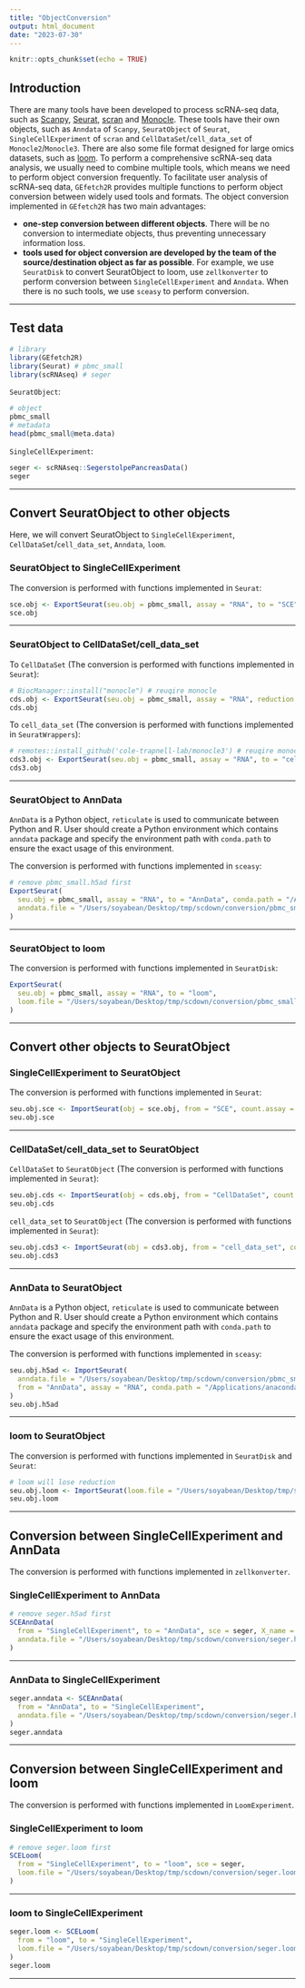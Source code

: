 ```yaml
---
title: "ObjectConversion"
output: html_document
date: "2023-07-30"
---
```


```r
knitr::opts_chunk$set(echo = TRUE)
```

## Introduction

There are many tools have been developed to process scRNA-seq data, such as [Scanpy](https://scanpy.readthedocs.io/en/stable/), [Seurat](https://satijalab.org/seurat/), [scran](https://bioconductor.org/packages/release/bioc/html/scran.html) and [Monocle](http://cole-trapnell-lab.github.io/monocle-release/). These tools have their own objects, such as `Anndata` of `Scanpy`, `SeuratObject` of `Seurat`, `SingleCellExperiment` of `scran` and `CellDataSet`/`cell_data_set` of `Monocle2`/`Monocle3`. There are also some file format designed for large omics datasets, such as [loom](http://loompy.org/). To perform a comprehensive scRNA-seq data analysis, we usually need to combine multiple tools, which means we need to perform object conversion frequently. To facilitate user analysis of scRNA-seq data, `GEfetch2R` provides multiple functions to perform object conversion between widely used tools and formats. The object conversion implemented in `GEfetch2R` has two main advantages: 

* **one-step conversion between different objects**. There will be no conversion to intermediate objects, thus preventing unnecessary information loss.
* **tools used for object conversion are developed by the team of the source/destination object as far as possible**. For example, we use `SeuratDisk` to convert SeuratObject to loom, use `zellkonverter` to perform conversion between `SingleCellExperiment` and `Anndata`. When there is no such tools, we use `sceasy` to perform conversion.

<hr />

## Test data

```r
# library
library(GEfetch2R)
library(Seurat) # pbmc_small
library(scRNAseq) # seger
```

`SeuratObject`:

```r
# object
pbmc_small
# metadata
head(pbmc_small@meta.data)
```

`SingleCellExperiment`:
```r
seger <- scRNAseq::SegerstolpePancreasData()
seger
```

<hr />

## Convert SeuratObject to other objects

Here, we will convert SeuratObject to `SingleCellExperiment`, `CellDataSet`/`cell_data_set`, `Anndata`, `loom`.

### SeuratObject to SingleCellExperiment

The conversion is performed with functions implemented in `Seurat`:
```r
sce.obj <- ExportSeurat(seu.obj = pbmc_small, assay = "RNA", to = "SCE")
sce.obj
```

<hr />

### SeuratObject to CellDataSet/cell_data_set

To `CellDataSet` (The conversion is performed with functions implemented in `Seurat`):

```r
# BiocManager::install("monocle") # reuqire monocle
cds.obj <- ExportSeurat(seu.obj = pbmc_small, assay = "RNA", reduction = "tsne", to = "CellDataSet")
cds.obj
```

To `cell_data_set` (The conversion is performed with functions implemented in `SeuratWrappers`):

```r
# remotes::install_github('cole-trapnell-lab/monocle3') # reuqire monocle3
cds3.obj <- ExportSeurat(seu.obj = pbmc_small, assay = "RNA", to = "cell_data_set")
cds3.obj
```

<hr />

### SeuratObject to AnnData

`AnnData` is a Python object, `reticulate` is used to communicate between Python and R. User should create a Python environment which contains `anndata` package and specify the environment path with `conda.path` to ensure the exact usage of this environment.

The conversion is performed with functions implemented in `sceasy`:
```r
# remove pbmc_small.h5ad first
ExportSeurat(
  seu.obj = pbmc_small, assay = "RNA", to = "AnnData", conda.path = "/Applications/anaconda3",
  anndata.file = "/Users/soyabean/Desktop/tmp/scdown/conversion/pbmc_small.h5ad"
)
```

<hr />

### SeuratObject to loom

The conversion is performed with functions implemented in `SeuratDisk`:
```r
ExportSeurat(
  seu.obj = pbmc_small, assay = "RNA", to = "loom",
  loom.file = "/Users/soyabean/Desktop/tmp/scdown/conversion/pbmc_small.loom"
)
```

<hr />

## Convert other objects to SeuratObject

### SingleCellExperiment to SeuratObject

The conversion is performed with functions implemented in `Seurat`:
```r
seu.obj.sce <- ImportSeurat(obj = sce.obj, from = "SCE", count.assay = "counts", data.assay = "logcounts", assay = "RNA")
seu.obj.sce
```

<hr />

### CellDataSet/cell_data_set to SeuratObject

`CellDataSet` to `SeuratObject` (The conversion is performed with functions implemented in `Seurat`):
```r
seu.obj.cds <- ImportSeurat(obj = cds.obj, from = "CellDataSet", count.assay = "counts", assay = "RNA")
seu.obj.cds
```

`cell_data_set` to `SeuratObject` (The conversion is performed with functions implemented in `Seurat`):
```r
seu.obj.cds3 <- ImportSeurat(obj = cds3.obj, from = "cell_data_set", count.assay = "counts", data.assay = "logcounts", assay = "RNA")
seu.obj.cds3
```

<hr />

### AnnData to SeuratObject

`AnnData` is a Python object, `reticulate` is used to communicate between Python and R. User should create a Python environment which contains `anndata` package and specify the environment path with `conda.path` to ensure the exact usage of this environment.

The conversion is performed with functions implemented in `sceasy`:
```r
seu.obj.h5ad <- ImportSeurat(
  anndata.file = "/Users/soyabean/Desktop/tmp/scdown/conversion/pbmc_small.h5ad",
  from = "AnnData", assay = "RNA", conda.path = "/Applications/anaconda3"
)
seu.obj.h5ad
```

<hr />

### loom to SeuratObject

The conversion is performed with functions implemented in `SeuratDisk` and `Seurat`:

```r
# loom will lose reduction
seu.obj.loom <- ImportSeurat(loom.file = "/Users/soyabean/Desktop/tmp/scdown/conversion/pbmc_small.loom", from = "loom")
seu.obj.loom
```

<hr />

## Conversion between SingleCellExperiment and AnnData

The conversion is performed with functions implemented in `zellkonverter`.

### SingleCellExperiment to AnnData

```r
# remove seger.h5ad first
SCEAnnData(
  from = "SingleCellExperiment", to = "AnnData", sce = seger, X_name = "counts",
  anndata.file = "/Users/soyabean/Desktop/tmp/scdown/conversion/seger.h5ad"
)
```

<hr />

### AnnData to SingleCellExperiment

```r
seger.anndata <- SCEAnnData(
  from = "AnnData", to = "SingleCellExperiment",
  anndata.file = "/Users/soyabean/Desktop/tmp/scdown/conversion/seger.h5ad"
)
seger.anndata
```

<hr />

## Conversion between SingleCellExperiment and loom

The conversion is performed with functions implemented in `LoomExperiment`.

### SingleCellExperiment to loom

```r
# remove seger.loom first
SCELoom(
  from = "SingleCellExperiment", to = "loom", sce = seger,
  loom.file = "/Users/soyabean/Desktop/tmp/scdown/conversion/seger.loom"
)
```

<hr />

### loom to SingleCellExperiment

```r
seger.loom <- SCELoom(
  from = "loom", to = "SingleCellExperiment",
  loom.file = "/Users/soyabean/Desktop/tmp/scdown/conversion/seger.loom"
)
seger.loom
```

<hr />














